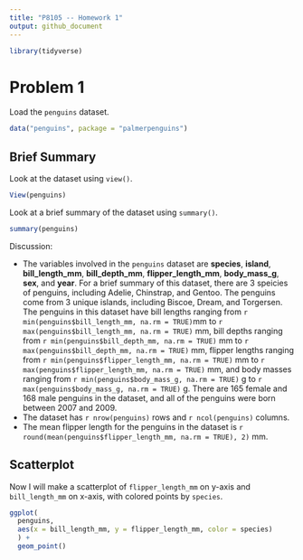 ```yaml
---
title: "P8105 -- Homework 1"
output: github_document
---
```


```r
library(tidyverse)
```

# Problem 1

Load the `penguins` dataset.

```r
data("penguins", package = "palmerpenguins")
```

## Brief Summary

Look at the dataset using `view()`.

```r
View(penguins)
```

Look at a brief summary of the dataset using `summary()`.

```r
summary(penguins)
```

Discussion:  

*  The variables involved in the `penguins` dataset are **species**, **island**, **bill_length_mm**, **bill_depth_mm**, **flipper_length_mm**, **body_mass_g**, **sex**, and **year**. For a brief summary of this dataset, there are 3 speicies of penguins, including Adelie, Chinstrap, and Gentoo. The penguins come from 3 unique islands, including Biscoe, Dream, and Torgersen. The penguins in this dataset have bill lengths ranging from `r min(penguins$bill_length_mm, na.rm = TRUE) `mm to `r max(penguins$bill_length_mm, na.rm = TRUE)` mm, bill depths ranging from `r min(penguins$bill_depth_mm, na.rm = TRUE)` mm to `r max(penguins$bill_depth_mm, na.rm = TRUE)` mm, flipper lengths ranging from `r min(penguins$flipper_length_mm, na.rm = TRUE)` mm to `r max(penguins$flipper_length_mm, na.rm = TRUE)` mm, and body masses ranging from `r min(penguins$body_mass_g, na.rm = TRUE)` g to `r max(penguins$body_mass_g, na.rm = TRUE)` g. There are 165 female and 168 male penguins in the dataset, and all of the penguins were born between 2007 and 2009.  
*  The dataset has `r nrow(penguins)` rows and `r ncol(penguins)` columns.  
*  The mean flipper length for the penguins in the dataset is `r round(mean(penguins$flipper_length_mm, na.rm = TRUE), 2)` mm.

## Scatterplot

Now I will make a scatterplot of `flipper_length_mm` on y-axis and `bill_length_mm` on x-axis, with colored points by `species`.

```r
ggplot(
  penguins,
  aes(x = bill_length_mm, y = flipper_length_mm, color = species)
  ) +
  geom_point()
```

